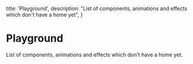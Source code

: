   title: 'Playground',
  description:
    "List of components, animations and effects which don't have a home yet",
}

# Playground

List of components, animations and effects which don't have a home yet.

<ComponentPreview path="playground/CopyPasteButton" usingFramer />
<ComponentPreview path="playground/Feedback" usingFramer />
